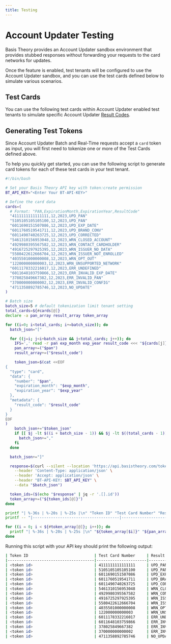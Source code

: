 ```yaml
---
title: Testing
---
```



# Account Updater Testing

Basis Theory provides an Account Updater sandbox environment that provides stubbed responses without forwarding your requests to the card networks for updates.

Once the feature is enabled, test tenants will be configured to use the Account Updater sandbox, and you can use the test cards defined below to simulate various scenarios.

## Test Cards

You can use the following test cards within Account Updater enabled test tenants to simulate specific Account Updater [Result Codes](/docs/api/account-updater/result-codes).

<TestCards/>

## Generating Test Tokens

Since Account Updater Batch and Real-Time requests accept a `card` token as input, you will first need to tokenize one or more of the Test Cards defined above.

To help you quickly get started, you can use the following script to generate card tokens for each of these test cards in your test tenant.

```bash
#!/bin/bash

# Set your Basis Theory API key with token:create permission
BT_API_KEY="<Enter Your BT-API-KEY>"

# Define the card data
cards=(
  # Format: "PAN,ExpirationMonth,ExpirationYear,ResultCode"
  "4111111111111111,12,2023,UPD_PAN"
  "5105105105105100,12,2023,UPD_PAN"
  "6011690151507086,12,2023,UPD_EXP_DATE"
  "6011760519541711,12,2023,UPD_BRAND_CONV"
  "6011490740263725,12,2023,UPD_CORRECTED"
  "5461310156953048,12,2023,WRN_CLOSED_ACCOUNT"
  "4929980395567582,12,2023,WRN_CONTACT_CARDHOLDER"
  "4916725297925395,12,2023,WRN_ISSUER_NO_DATA"
  "5580422612666704,12,2023,WRN_ISSUER_NOT_ENROLLED"
  "4035501000000008,12,2023,WRN_OPT_OUT"
  "122000000000003,12,2023,WRN_UNSUPPORTED_NETWORK"
  "6011178332216017,12,2023,ERR_UNDEFINED"
  "6011648103759866,12,2023,ERR_INVALID_EXP_DATE"
  "378025849667382,12,2023,ERR_INVALID_PAN"
  "370000000000002,12,2023,ERR_INVALID_CONFIG"
  "4711358892785746,12,2023,NO_UPDATE"
)

# Batch size
batch_size=5 # default tokenization limit tenant setting
total_cards=${#cards[@]}
declare -a pan_array result_array token_array

for ((i=0; i<total_cards; i+=batch_size)); do
  batch_json="["

  for ((j=i; j<i+batch_size && j<total_cards; j++)); do
    IFS=',' read -r pan exp_month exp_year result_code <<< "${cards[j]}"
    pan_array+=("$pan")
    result_array+=("$result_code")

    token_json=$(cat <<EOF
{
  "type": "card",
  "data": {
    "number": "$pan",
    "expiration_month": "$exp_month",
    "expiration_year": "$exp_year"
  },
  "metadata": {
    "result_code": "$result_code"
  }
}
EOF
)
    batch_json+="$token_json"
    if [[ $j -lt $((i + batch_size - 1)) && $j -lt $((total_cards - 1)) ]]; then
      batch_json+=","
    fi
  done

  batch_json+="]"

  response=$(curl --silent --location 'https://api.basistheory.com/tokenize' \
    --header 'Content-Type: application/json' \
    --header 'Accept: application/json' \
    --header "BT-API-KEY: $BT_API_KEY" \
    --data "$batch_json")

  token_ids=($(echo "$response" | jq -r '.[].id'))
  token_array+=("${token_ids[@]}")
done

printf "| %-36s | %-20s | %-25s |\n" "Token ID" "Test Card Number" "Result Code"
printf -- "|--------------------------------------|----------------------|---------------------------|\n"

for ((i = 0; i < ${#token_array[@]}; i++)); do
  printf "| %-36s | %-20s | %-25s |\n" "${token_array[$i]}" "${pan_array[$i]}" "${result_array[$i]}"
done
```

Running this script with your API key should print the following output:

```bash
| Token ID                             | Test Card Number     | Result Code               |
|--------------------------------------|----------------------|---------------------------|
| <token id>                           | 4111111111111111     | UPD_PAN                   |
| <token id>                           | 5105105105105100     | UPD_PAN                   |
| <token id>                           | 6011690151507086     | UPD_EXP_DATE              |
| <token id>                           | 6011760519541711     | UPD_BRAND_CONV            |
| <token id>                           | 6011490740263725     | UPD_CORRECTED             |
| <token id>                           | 5461310156953048     | WRN_CLOSED_ACCOUNT        |
| <token id>                           | 4929980395567582     | WRN_CONTACT_CARDHOLDER    |
| <token id>                           | 4916725297925395     | WRN_ISSUER_NO_DATA        |
| <token id>                           | 5580422612666704     | WRN_ISSUER_NOT_ENROLLED   |
| <token id>                           | 4035501000000008     | WRN_OPT_OUT               |
| <token id>                           | 122000000000003      | WRN_UNSUPPORTED_NETWORK   |
| <token id>                           | 6011178332216017     | ERR_UNDEFINED             |
| <token id>                           | 6011648103759866     | ERR_INVALID_EXP_DATE      |
| <token id>                           | 378025849667382      | ERR_INVALID_PAN           |
| <token id>                           | 370000000000002      | ERR_INVALID_CONFIG        |
| <token id>                           | 4711358892785746     | NO_UPDATE                 |
```
